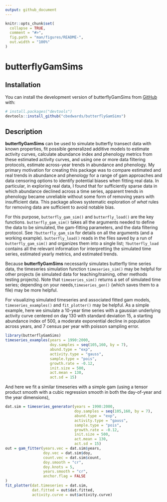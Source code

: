 ```yaml
---
output: github_document
---
```


<!-- README.md is generated from README.Rmd. Please edit that file -->

```r
knitr::opts_chunk$set(
  collapse = TRUE,
  comment = "#>",
  fig.path = "man/figures/README-",
  out.width = "100%"
)
```

# butterflyGamSims


## Installation

You can install the development version of butterflyGamSims from [GitHub](https://github.com/) with:

``` r
# install.packages("devtools")
devtools::install_github("cbedwards/butterflyGamSims")
```

## Description

**butterflyGamSims** can be used to simulate butterfly transect data with known properties,
fit possible generalized additive models to estimate activity curves, calculate abundance index and
phenology metrics from these estimated activity curves, and using one or more data filtering
protocols, estimate across-year trends in abundance and phenology. My primary motivation for creating this package was to compare estimated and real trends in abundance and phenology for a range of gam approaches and data censoring options to identify potential biases when fitting real data. In particular, in exploring real data, I found that for sufficiently sparse data in which abundance declined across a time series, apparent trends in phenology became unreliable without 
some form of removing years with insufficient data. This package allows systematic exploration of
*what* rules for removing data are sufficient to avoid notable bias.

For this purpose, `butterfly_gam_sim()` and `butterfly_load()` are the key functions.
`butterfly_gam_sim()` takes all the arguments needed to define the data to be simulated,
the gam-fitting parameters, and the data filtering protocol. See `?butterfly_gam_sim` for details on all the arguments (and a working example). `butterfly_load()` reads in the files saved by a
run of `butterfly_gam_sim()` and organizes them into a single list; `?butterfly_load` contains
all the relevant information for interpretting the simulated time series, estimated yearly metrics,
and estimated trends.

Because **butterflyGamSims** necessarily simulates butterfly time series data, the 
timeseries simulation function `timeseries_sim()` may be helpful for other projects (ie
simulated data for teaching/training, other methods testing projects).
Note that `timeseries_sim()` returns a set of simulated time series; depending on your needs,`timeseries_gen()` (which saves them to a file) may be more helpful.

For visualizing simulated timeseries and associated fitted gam models, `timeseries_examples()` and `fit_plotter()` may be helpful. As a simple example, 
here we simulate a 10-year time series with a gaussian underlying activity curve centered
on day 130 with standard deviation 15, a starting abundance index of 500, a moderate
exponential decline in population across years, and 7 census per year with poisson sampling error.

```r
library(butterflyGamSims)
timeseries_examples(years = 1990:2000,
                    doy.samples = seq(105,160, by = 7),
                    abund.type = "exp",
                    activity.type = "gauss",
                    sample.type = "pois",
                    growth.rate = -0.12,
                    init.size = 500,
                    act.mean = 130,
                    act.sd = 15)
```


And here we fit a similar timeseries with a simple gam (using a tensor product smooth with a cubic regression smooth in both the day-of-year and the year dimensions),

```r
dat.sim = timeseries_generator(years = 1990:2000,
                               doy.samples = seq(105,160, by = 7),
                               abund.type = "exp",
                               activity.type = "gauss",
                               sample.type = "pois",
                               growth.rate = -0.12,
                               init.size = 500,
                               act.mean = 130,
                               act.sd = 15)
out = gam_fitter(years.vec = dat.sim$years,
                 doy.vec = dat.sim$doy,
                 count.vec = dat.sim$count,
                 doy.smooth = "cr",
                 doy.knots = 5,
                 years.smooth = "cr",
                 anchor.flag = FALSE
)
fit_plotter(dat.timeseries = dat.sim,
            dat.fitted = out$dat.fitted,
            activity.curve = out$activity.curve)
```


